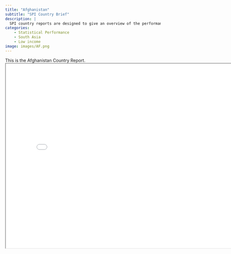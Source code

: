 ```yaml
---
title: "Afghanistan"
subtitle: "SPI Country Brief"
description: |
  SPI country reports are designed to give an overview of the performance of Afghanistan.
categories:
    - Statistical Performance
    - South Asia
    - Low income
image: images/AF.png
---
```


This is the Afghanistan Country Report.
<iframe src="charts/Afghanistan_chart.html" width="800" height="600"></iframe>

